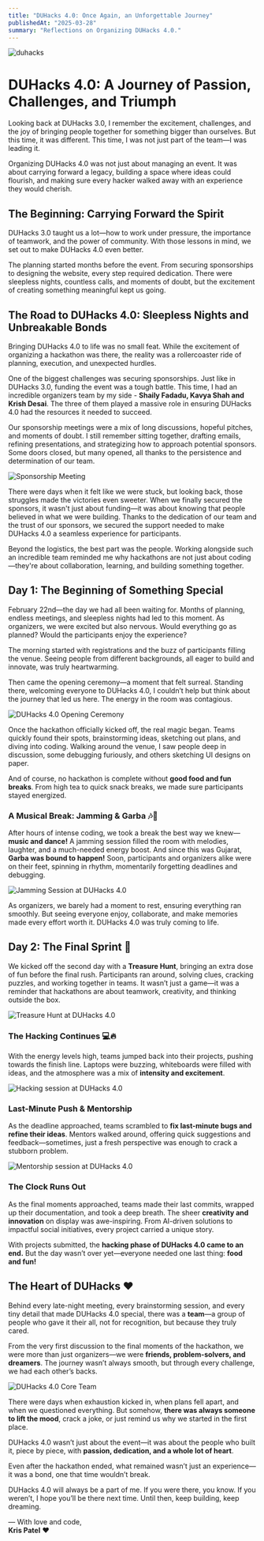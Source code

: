 ```yaml
---
title: "DUHacks 4.0: Once Again, an Unforgettable Journey"
publishedAt: "2025-03-28"
summary: "Reflections on Organizing DUHacks 4.0."
---
```

![duhacks](/duhacks4/team.jpeg)

# DUHacks 4.0: A Journey of Passion, Challenges, and Triumph

Looking back at DUHacks 3.0, I remember the excitement, challenges, and the joy of bringing people together for something bigger than ourselves. But this time, it was different. This time, I was not just part of the team—I was leading it.

Organizing DUHacks 4.0 was not just about managing an event. It was about carrying forward a legacy, building a space where ideas could flourish, and making sure every hacker walked away with an experience they would cherish.

## The Beginning: Carrying Forward the Spirit

DUHacks 3.0 taught us a lot—how to work under pressure, the importance of teamwork, and the power of community. With those lessons in mind, we set out to make DUHacks 4.0 even better.

The planning started months before the event. From securing sponsorships to designing the website, every step required dedication. There were sleepless nights, countless calls, and moments of doubt, but the excitement of creating something meaningful kept us going.

## The Road to DUHacks 4.0: Sleepless Nights and Unbreakable Bonds

Bringing DUHacks 4.0 to life was no small feat. While the excitement of organizing a hackathon was there, the reality was a rollercoaster ride of planning, execution, and unexpected hurdles.

One of the biggest challenges was securing sponsorships. Just like in DUHacks 3.0, funding the event was a tough battle. This time, I had an incredible organizers team by my side - **Shaily Fadadu, Kavya Shah and Krish Desai**. The three of them played a massive role in ensuring DUHacks 4.0 had the resources it needed to succeed.

Our sponsorship meetings were a mix of long discussions, hopeful pitches, and moments of doubt. I still remember sitting together, drafting emails, refining presentations, and strategizing how to approach potential sponsors. Some doors closed, but many opened, all thanks to the persistence and determination of our team.

![Sponsorship Meeting](/duhacks4/meetings.png)

There were days when it felt like we were stuck, but looking back, those struggles made the victories even sweeter. When we finally secured the sponsors, it wasn't just about funding—it was about knowing that people believed in what we were building. Thanks to the dedication of our team and the trust of our sponsors, we secured the support needed to make DUHacks 4.0 a seamless experience for participants.

Beyond the logistics, the best part was the people. Working alongside such an incredible team reminded me why hackathons are not just about coding—they're about collaboration, learning, and building something together.

## Day 1: The Beginning of Something Special

February 22nd—the day we had all been waiting for. Months of planning, endless meetings, and sleepless nights had led to this moment. As organizers, we were excited but also nervous. Would everything go as planned? Would the participants enjoy the experience?

The morning started with registrations and the buzz of participants filling the venue. Seeing people from different backgrounds, all eager to build and innovate, was truly heartwarming.

Then came the opening ceremony—a moment that felt surreal. Standing there, welcoming everyone to DUHacks 4.0, I couldn’t help but think about the journey that led us here. The energy in the room was contagious.

![DUHacks 4.0 Opening Ceremony](/duhacks4/opening.png)

Once the hackathon officially kicked off, the real magic began. Teams quickly found their spots, brainstorming ideas, sketching out plans, and diving into coding. Walking around the venue, I saw people deep in discussion, some debugging furiously, and others sketching UI designs on paper.

And of course, no hackathon is complete without **good food and fun breaks**. From high tea to quick snack breaks, we made sure participants stayed energized.

### A Musical Break: Jamming & Garba 🎶💃

After hours of intense coding, we took a break the best way we knew—**music and dance!** A jamming session filled the room with melodies, laughter, and a much-needed energy boost. And since this was Gujarat, **Garba was bound to happen!** Soon, participants and organizers alike were on their feet, spinning in rhythm, momentarily forgetting deadlines and debugging.

![Jamming Session at DUHacks 4.0](/duhacks4/garba.gif)

As organizers, we barely had a moment to rest, ensuring everything ran smoothly. But seeing everyone enjoy, collaborate, and make memories made every effort worth it. DUHacks 4.0 was truly coming to life.

## Day 2: The Final Sprint 🚀

We kicked off the second day with a **Treasure Hunt**, bringing an extra dose of fun before the final rush. Participants ran around, solving clues, cracking puzzles, and working together in teams. It wasn’t just a game—it was a reminder that hackathons are about teamwork, creativity, and thinking outside the box.

![Treasure Hunt at DUHacks 4.0](/duhacks4/treasure_hunt.png)

### The Hacking Continues 💻🔥

With the energy levels high, teams jumped back into their projects, pushing towards the finish line. Laptops were buzzing, whiteboards were filled with ideas, and the atmosphere was a mix of **intensity and excitement**.

![Hacking session at DUHacks 4.0](/duhacks4/coding.png)

### Last-Minute Push & Mentorship

As the deadline approached, teams scrambled to **fix last-minute bugs and refine their ideas**. Mentors walked around, offering quick suggestions and feedback—sometimes, just a fresh perspective was enough to crack a stubborn problem.

![Mentorship session at DUHacks 4.0](/duhacks4/mentoring.png)

### The Clock Runs Out

As the final moments approached, teams made their last commits, wrapped up their documentation, and took a deep breath. The sheer **creativity and innovation** on display was awe-inspiring. From AI-driven solutions to impactful social initiatives, every project carried a unique story.

With projects submitted, the **hacking phase of DUHacks 4.0 came to an end.** But the day wasn’t over yet—everyone needed one last thing: **food and fun!**

## The Heart of DUHacks ❤️

Behind every late-night meeting, every brainstorming session, and every tiny detail that made DUHacks 4.0 special, there was a **team**—a group of people who gave it their all, not for recognition, but because they truly cared.

From the very first discussion to the final moments of the hackathon, we were more than just organizers—we were **friends, problem-solvers, and dreamers**. The journey wasn’t always smooth, but through every challenge, we had each other’s backs.

![DUHacks 4.0 Core Team](/duhacks4/team2.png)

There were days when exhaustion kicked in, when plans fell apart, and when we questioned everything. But somehow, **there was always someone to lift the mood**, crack a joke, or just remind us why we started in the first place.

DUHacks 4.0 wasn’t just about the event—it was about the people who built it, piece by piece, with **passion, dedication, and a whole lot of heart**.

Even after the hackathon ended, what remained wasn’t just an experience—it was a bond, one that time wouldn’t break.

DUHacks 4.0 will always be a part of me. If you were there, you know. If you weren’t, I hope you’ll be there next time. Until then, keep building, keep dreaming.

— With love and code,  
**Kris Patel** ❤️
